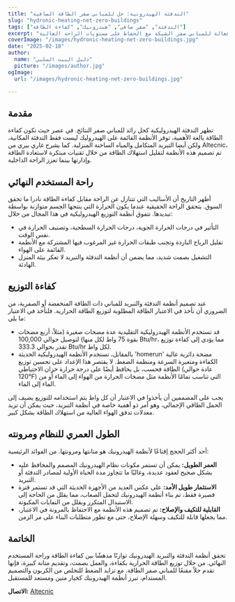 ```yaml
---
title: "التدفئة الهيدرونية: حل للمباني صفر الطاقة الصافية"
slug: "hydronic-heating-net-zero-buildings"
tags: ["التدفئة", "صفر صافي", "هيدرونيك", "كفاءة الطاقة"]
excerpt: "استكشف كيف توفر أنظمة التدفئة القائمة على الهيدرونيك حلولاً فعالة للمباني صفر الشبكة مع الحفاظ على مستويات الراحة العالية."
coverImage: "/images/hydronic-heating-net-zero-buildings.jpg"
date: "2025-02-18"
author:
  name: "دليل البيت السلبي"
  picture: "/images/author.jpg"
ogImage:
  url: "/images/hydronic-heating-net-zero-buildings.jpg"

---
```

## مقدمة

تظهر التدفئة الهيدروليكية كحل رائد للمباني صفر النتائج. في عصر حيث تكون كفاءة الطاقة بالغة الأهمية، توفر الأنظمة القائمة على الهيدروليك ليست فقط التدفئة المكانية، ولكن أيضا التبريد المتكامل والمياه الساخنة المنزلية. كما يشرح غاري بيري من Altecnic، تم تصميم هذه الأنظمة لتقليل استهلاك الطاقة من خلال تقنيات مبتكرة لاستعادة الطاقة وإدارتها بينما تعزز الراحة الداخلية.

## راحة المستخدم النهائي

أظهر التاريخ أن الأساليب التي تتنازل عن الراحة مقابل كفاءة الطاقة نادرا ما تحقق السوق. يتحقق الراحة الحقيقية عندما يكون الحرارة التي ينتجها الجسم متوازنة بواسطة تبديدها. تتفوق أنظمة التوزيع الهيدروليكية في هذا المجال من خلال:

- التأثير في درجات الحرارة الجوية، درجات الحرارة السطحية، وتصنيف الحرارة في نفس الوقت.
- تقليل الرياح الباردة وتجنب طبقات الحرارة غير المرغوب فيها المشتركة مع الأنظمة القائمة على الهواء.
- التشغيل بصمت شديد، مما يضمن أن أنظمة التدفئة والتبريد لا تعكر بيئة المنزل الهادئة.
## كفاءة التوزيع

عند تصميم أنظمة التدفئة والتبريد للمباني ذات الطاقة المنخفضة أو الصفرية، من الضروري أن نأخذ في الاعتبار الطاقة المطلوبة لتوزيع الطاقة الحرارية. فلنأخذ في الاعتبار ما يلي:

- قد تستخدم الأنظمة الهيدروليكية التقليدية عدة مضخات صغيرة (مثلاً، أربع مضخات بقوة 75 واط لكل منها) لتوصيل حوالي 100,000 Btu/hr، مما يؤدي إلى كفاءة توزيع تقدر بحوالي 333.3 Btu/hr لكل واط.
- بالمقابل، تستخدم الأنظمة الهيدروليكية الحديثة 'homerun' مضخة دائرية عالية الكفاءة ومتغيرة السرعة ومنظمة الضغط. لا يقتصر هذا الإعداد على تحسين توزيع الطاقة فحسب، بل يحافظ أيضًا على درجة حرارة خزان الاحتياطي (عادة حوالي 120°F) التي تناسب تمامًا الأنظمة مثل مضخات الحرارة من الهواء إلى الماء أو من الماء إلى الماء.

يجب على المصممين أن يأخذوا في الاعتبار أن كل واط يتم استخدامه للتوزيع يضيف إلى الحمل الطاقي الإجمالي، وهو أمر ذو أهمية خاصة في أنظمة التبريد، حيث يمكن أن تزيد معدلات تدفق الهواء العالية من استهلاك الطاقة بشكل كبير.
## الطول العمري للنظام ومرونته

أحد أكثر الحجج إقناعًا لأنظمة الهيدرونيك هو متانتها ومرونتها. من الفوائد الرئيسية:

- **العمر الطويل:** يمكن أن تستمر مكونات نظام الهيدرونيك المصمم والمحافظ عليه بشكل صحيح لعقود عديدة، وغالبًا ما تتجاوز مدة الحياة الأولية لمصادر التدفئة أو التبريد.
- **الاستثمار طويل الأمد:** على عكس العديد من الأجهزة الحديثة التي قد تستمر فترة قصيرة فقط، تم بناء أنظمة الهيدرونيك لتحمل الصعاب، مما يقلل من الحاجة إلى الاستبدال المتكرر ويقلل من النفايات المكبوتة.
- **القابلية للتكيف والإصلاح:** تم تصميم هذه الأنظمة مع الاحتفاظ بالمرونة في الاعتبار، مما يجعلها قابلة للتكيف وسهلة الإصلاح، حتى مع تطور متطلبات البناء على مر الزمن.

## الخاتمة

تحقق أنظمة التدفئة والتبريد الهيدرونيك توازنًا مدهشًا بين كفاءة الطاقة وراحة المستخدم النهائي. من خلال توزيع الطاقة الحرارية بكفاءة، والعمل بصمت، وتقديم متانة كبيرة، فإنها تقدم حلاً مقنعًا للمباني صفر الطاقة. مع تزايد الضغط للتخلص من الكربون والتصميم المستدام، تبرز أنظمة الهيدرونيك كخيار متين ومستعد للمستقبل.

**الاتصال:** [Altecnic](https://www.altecnic.co.uk)
